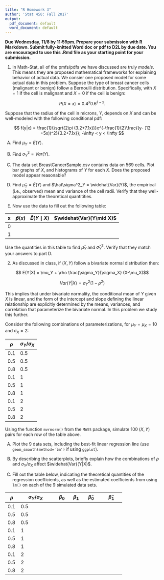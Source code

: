 ```yaml
---
title: "R Homework 3"
author: 'Stat 450: Fall 2017'
output:
  pdf_document: default
  word_document: default
---
```


**Due Wednesday, 11/8 by 11:59pm.  Prepare your submission with R Markdown.  Submit fully-knitted Word doc or pdf to D2L by due date.  You are encouraged to use this .Rmd file as your starting point for your submission.**

1.  In Math-Stat, all of the pmfs/pdfs we have discussed are truly *models*.  This means they are proposed mathematical frameworks for explaining behavior of actual data.  We consier one proposed model for some actual data in this problem.  Suppose the type of breast cancer cells (malignant or benign) follow a Bernoulli distribution.  Specifically, with $X =1$ if the cell is malignant and $X = 0$ if the cell is benign:

$$P(X = x)= 0.4^x 0.6^{1-x}.$$



Suppose that the radius of the cell in microns, $Y$, depends on $X$ and can be well-modeled with the following conditional pdf:

$$ f(y|x) = \frac{1}{\sqrt{2\pi (3.2+7.1x)}}e^{-\frac{1}{2}\frac{(y- (12 +5x))^2}{3.2+7.1x}}; -\infty < y < \infty
$$


A.  Find $\mu_Y = E(Y)$.

B.  Find $\sigma^2_Y = Var(Y)$.

C.  The data set BreastCancerSample.csv contains data on 569 cells.  Plot bar graphs of $X$, and histograms of $Y$ for each $X$.  Does the proposed model appear reasonable?  


D.  Find $\hat\mu_Y = \hat E(Y)$ and $\hat\sigma^2_Y = \widehat{Var}(Y)$, the empirical (i.e., observed) mean and variance of the cell radii.  Verify that they well-approximate the theoretical quantitities.  


E.  Now use the data to fill out the following table:

x   |  $\hat p(x)$  |  $\hat E(Y\mid X)$ |  $\widehat{Var}(Y\mid X)$
--- | ------------- | -------------      | ---------------------
0   |               |                    |     
1   |               |                    |     


Use the quantities in this table to find $\hat \mu_Y$ and $\hat\sigma^2_Y$.  Verify that they match your answers to part D.  



2.  As discussed in class, if $(X,Y)$ follow a bivariate normal distribution then:

$$ E(Y|X) = \mu_Y + \rho \frac{\sigma_Y}{\sigma_X} (X-\mu_X)$$

$$Var(Y|X) = \sigma^2_Y( 1-\rho^2)$$

This implies that under bivariate normality, the conditional mean of $Y$ given $X$ is linear, and the form of the  intercept and slope defining the linear relationship are explicitly determined by the means, variances, and correlation that parameterize the bivariate normal.  In this problem we study this further.

Consider the following combinations of parameterizations, for $\mu_Y = \mu_X = 10$ and $\sigma_X = 2$:


$\rho$   |   $\sigma_Y/\sigma_X$
-------- | ---------------------
  0.1    |     0.5
  0.5    |     0.5
  0.8    |     0.5
  0.1    |     1
  0.5    |     1
  0.8    |     1
  0.1    |     2
  0.5    |     2
  0.8    |     2
  

Using the function `mvrnorm()` from the `MASS` package, simulate 100 $(X,Y)$ pairs for each row of the table above.  

A.  Plot the 9 data sets, including the best-fit linear regression line (use `geom_smooth(method='lm')` if using `ggplot`).

B.  By describing the scatterplots, briefly explain how the combinations of $\rho$ and $\sigma_Y/\sigma_X$ affect $\widehat{Var}(Y|X)$.  

C.  Fill out the table below, indicating the theoretical quantities of the regression coefficients, as well as the estimated coefficients from using `lm()` on each of the 9 simulated data sets.

$\rho$   |   $\sigma_Y/\sigma_X$  | $\beta_0$  | $\beta_1$| $\hat\beta_0$  | $\hat\beta_1$
-------- | --------------------- | ----------- | -------  | ------------   | -------------
  0.1    |     0.5     |  |  |  |  |  
  0.5    |     0.5  |  |  |  |  |  
  0.8    |     0.5  |  |  |  |  |  
  0.1    |     1  |  |  |  |  |  
  0.5    |     1  |  |  |  |  |  
  0.8    |     1  |  |  |  |  |  
  0.1    |     2  |  |  |  |  |  
  0.5    |     2  |  |  |  |  |  
  0.8    |     2  |  |  |  |  |  

  



